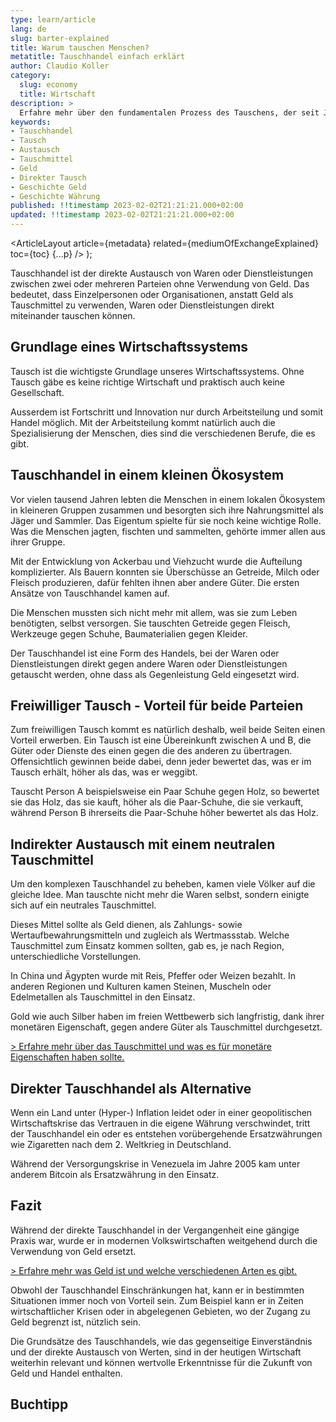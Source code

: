 ```yaml
---
type: learn/article
lang: de
slug: barter-explained
title: Warum tauschen Menschen? 
metatitle: Tauschhandel einfach erklärt
author: Claudio Koller
category:
  slug: economy
  title: Wirtschaft
description: >
  Erfahre mehr über den fundamentalen Prozess des Tauschens, der seit Jahrtausenden ein wesentlicher Bestandteil des menschlichen Lebens ist. Dieser Artikel erklärt, warum Menschen tauschen und wie Tauschgeschäfte den Handel, die Wirtschaft und das gesellschaftliche Leben beeinflussen.
keywords:
- Tauschhandel
- Tausch
- Austausch
- Tauschmittel
- Geld
- Direkter Tausch
- Geschichte Geld
- Geschichte Währung
published: !!timestamp 2023-02-02T21:21:21.000+02:00
updated: !!timestamp 2023-02-02T21:21:21.000+02:00
---
```



  <ArticleLayout
    article={metadata}
    related={mediumOfExchangeExplained}
    toc={toc}
    {...p}
  />
);

Tauschhandel ist der direkte Austausch von Waren oder Dienstleistungen zwischen zwei oder mehreren Parteien ohne Verwendung von Geld. Das bedeutet, dass Einzelpersonen oder Organisationen, anstatt Geld als Tauschmittel zu verwenden, Waren oder Dienstleistungen direkt miteinander tauschen können.

## Grundlage eines Wirtschaftssystems

Tausch ist die wichtigste Grundlage unseres Wirtschaftssystems. Ohne Tausch gäbe es keine richtige Wirtschaft und praktisch auch keine Gesellschaft. 

Ausserdem ist Fortschritt und Innovation nur durch Arbeitsteilung und somit Handel möglich. Mit der Arbeitsteilung kommt natürlich auch die Spezialisierung der Menschen, dies sind die verschiedenen Berufe, die es gibt.

## Tauschhandel in einem kleinen Ökosystem

Vor vielen tausend Jahren lebten die Menschen in einem lokalen Ökosystem in kleineren Gruppen zusammen und besorgten sich ihre Nahrungsmittel als Jäger und Sammler. Das Eigentum spielte für sie noch keine wichtige Rolle. Was die Menschen jagten, fischten und sammelten, gehörte immer allen aus ihrer Gruppe. 

Mit der Entwicklung von Ackerbau und Viehzucht wurde die Aufteilung komplizierter. Als Bauern konnten sie Überschüsse an Getreide, Milch oder Fleisch produzieren, dafür fehlten ihnen aber andere Güter. Die ersten Ansätze von Tauschhandel kamen auf.

Die Menschen mussten sich nicht mehr mit allem, was sie zum Leben benötigten, selbst versorgen. Sie tauschten Getreide gegen Fleisch, Werkzeuge gegen Schuhe, Baumaterialien gegen Kleider. 

<Callout icon = "💡">
 Der Tauschhandel ist eine Form des Handels, bei der Waren oder Dienstleistungen direkt gegen andere Waren oder Dienstleistungen getauscht werden, ohne dass als Gegenleistung Geld eingesetzt wird.
</Callout>

## Freiwilliger Tausch - Vorteil für beide Parteien

Zum freiwilligen Tausch kommt es natürlich deshalb, weil beide Seiten einen Vorteil erwerben. Ein Tausch ist eine Übereinkunft zwischen A und B, die Güter oder Dienste des einen gegen die des anderen zu übertragen. Offensichtlich gewinnen beide dabei, denn jeder bewertet das, was er im Tausch erhält, höher als das, was er weggibt.

Tauscht Person A beispielsweise ein Paar Schuhe gegen Holz, so bewertet sie das Holz, das sie kauft, höher als die Paar-Schuhe, die sie verkauft, während Person B ihrerseits die Paar-Schuhe höher bewertet als das Holz.

## Indirekter Austausch mit einem neutralen Tauschmittel

Um den komplexen Tauschhandel zu beheben, kamen viele Völker auf die gleiche Idee. Man tauschte nicht mehr die Waren selbst, sondern einigte sich auf ein neutrales Tauschmittel. 

Dieses Mittel sollte als Geld dienen, als Zahlungs-  sowie Wertaufbewahrungsmitteln und zugleich als Wertmassstab. Welche Tauschmittel zum Einsatz kommen sollten, gab es, je nach Region, unterschiedliche Vorstellungen. 

In China und Ägypten wurde mit Reis, Pfeffer oder Weizen bezahlt. In anderen Regionen und Kulturen kamen Steinen, Muscheln oder Edelmetallen als Tauschmittel in den Einsatz.

<Callout icon = "💡">
 Gold wie auch Silber haben im freien Wettbewerb sich langfristig, dank ihrer monetären Eigenschaft, gegen andere Güter als Tauschmittel durchgesetzt.
</Callout>

[> Erfahre mehr über das Tauschmittel und was es für monetäre Eigenschaften haben sollte.](/learn/economy/medium-of-exchange-explained)

## Direkter Tauschhandel als Alternative

Wenn ein Land unter (Hyper-) Inflation leidet oder in einer geopolitischen Wirtschaftskrise das Vertrauen in die eigene Währung verschwindet, tritt der Tauschhandel ein oder es entstehen vorübergehende Ersatzwährungen wie Zigaretten nach dem 2. Weltkrieg in Deutschland. 

Während der Versorgungskrise in Venezuela im Jahre 2005 kam unter anderem Bitcoin als Ersatzwährung in den Einsatz.

## Fazit

Während der direkte Tauschhandel in der Vergangenheit eine gängige Praxis war, wurde er in modernen Volkswirtschaften weitgehend durch die Verwendung von Geld ersetzt.

[> Erfahre mehr was Geld ist und welche verschiedenen Arten es gibt.](/learn/economy/money-explained)

Obwohl der Tauschhandel Einschränkungen hat, kann er in bestimmten Situationen immer noch von Vorteil sein. Zum Beispiel kann er in Zeiten wirtschaftlicher Krisen oder in abgelegenen Gebieten, wo der Zugang zu Geld begrenzt ist, nützlich sein.

Die Grundsätze des Tauschhandels, wie das gegenseitige Einverständnis und der direkte Austausch von Werten, sind in der heutigen Wirtschaft weiterhin relevant und können wertvolle Erkenntnisse für die Zukunft von Geld und Handel enthalten.

## Buchtipp

<Books>
  <Book book={bitcoinStandard} />
</Books>
